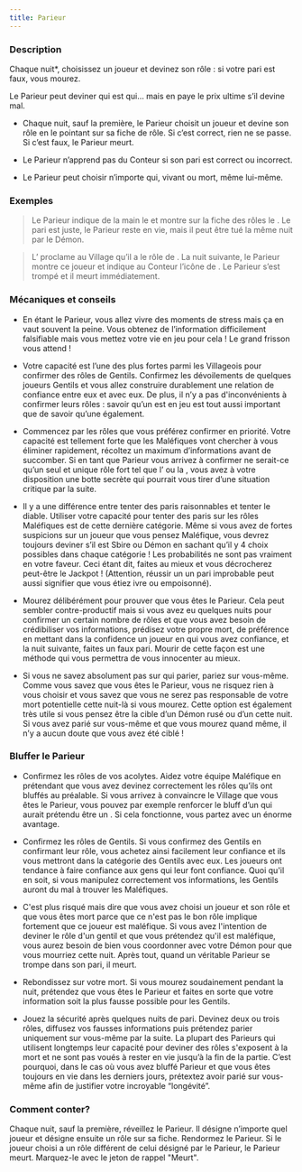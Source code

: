 ```yaml
---
title: Parieur
---
```



<Role PARIEUR header />

### Description

Chaque nuit*, choisissez un joueur et devinez son rôle : si votre pari est faux, vous mourez.

Le Parieur peut deviner qui est qui… mais en paye le prix ultime s’il devine mal.

-   Chaque nuit, sauf la première, le Parieur choisit un joueur et devine son rôle en le pointant sur sa fiche de rôle. Si c’est correct, rien ne se passe. Si c’est faux, le Parieur meurt.
    
-   Le Parieur n’apprend pas du Conteur si son pari est correct ou incorrect.

-   Le Parieur peut choisir n’importe qui, vivant ou mort, même lui-même.

### Exemples

> Le Parieur indique de la main le <Role MARIN /> et montre sur la fiche des rôles le <Role MARIN />. Le pari est juste, le Parieur reste en vie, mais il peut être tué la même nuit par le Démon.

> L’<Role EXORCISTE /> proclame au Village qu’il a le rôle de <Role MAMIE />. La nuit suivante, le Parieur montre ce joueur et indique au Conteur l’icône de <Role MAMIE />. Le Parieur s’est trompé et il meurt immédiatement.

### Mécaniques et conseils

- En étant le Parieur, vous allez vivre des moments de stress mais ça en vaut souvent la peine. Vous obtenez de l’information difficilement falsifiable mais vous mettez votre vie en jeu pour cela ! Le grand frisson vous attend !

- Votre capacité est l’une des plus fortes parmi les Villageois pour confirmer des rôles de Gentils. Confirmez les dévoilements de quelques joueurs Gentils et vous allez construire durablement une relation de confiance entre eux et avec eux. De plus, il n’y a pas d'inconvénients à confirmer leurs rôles : savoir qu’un <Role PACIFISTE /> est en jeu est tout aussi important que de savoir qu’une <Role FEMME_DE_CHAMBRE /> également.

- Commencez par les rôles que vous préférez confirmer en priorité. Votre capacité est tellement forte que les Maléfiques vont chercher à vous éliminer rapidement, récoltez un maximum d’informations avant de succomber. Si en tant que Parieur vous arrivez à confirmer ne serait-ce qu’un seul et unique rôle fort tel que l’<Role EXORCISTE /> ou la <Role COURTISANE />, vous avez à votre disposition une botte secrète qui pourrait vous tirer d’une situation critique par la suite.

- Il y a une différence entre tenter des paris raisonnables et tenter le diable. Utiliser votre capacité pour tenter des paris sur les rôles Maléfiques est de cette dernière catégorie. Même si vous avez de fortes suspicions sur un joueur que vous pensez Maléfique, vous devrez toujours deviner s’il est Sbire ou Démon en sachant qu’il y 4 choix possibles dans chaque catégorie ! Les probabilités ne sont pas vraiment en votre faveur. Ceci étant dit, faites au mieux et vous décrocherez peut-être le Jackpot ! (Attention, réussir un un pari improbable peut aussi signifier que vous étiez ivre ou empoisonné).

- Mourez délibérément pour prouver que vous êtes le Parieur. Cela peut sembler contre-productif mais si vous avez eu quelques nuits pour confirmer un certain nombre de rôles et que vous avez besoin de crédibiliser vos informations, prédisez votre propre mort, de préférence en mettant dans la confidence un joueur en qui vous avez confiance, et la nuit suivante, faites un faux pari. Mourir de cette façon est une méthode qui vous permettra de vous innocenter au mieux.

- Si vous ne savez absolument pas sur qui parier, pariez sur vous-même. Comme vous savez que vous êtes le Parieur, vous ne risquez rien à vous choisir et vous savez que vous ne serez pas responsable de votre mort potentielle cette nuit-là si vous mourez. Cette option est également très utile si vous pensez être la cible d’un Démon rusé ou d’un <Role ASSASSIN /> cette nuit. Si vous avez parié sur vous-même et que vous mourez quand même, il n’y a aucun doute que vous avez été ciblé !

### Bluffer le Parieur

- Confirmez les rôles de vos acolytes. Aidez votre équipe Maléfique en prétendant que vous avez devinez correctement les rôles qu’ils ont bluffés au préalable. Si vous arrivez à convaincre le Village que vous êtes le Parieur, vous pouvez par exemple renforcer le bluff d’un <Role PO /> qui aurait prétendu être un <Role HERBORISTE />. Si cela fonctionne, vous partez avec un énorme avantage.

- Confirmez les rôles de Gentils. Si vous confirmez des Gentils en confirmant leur rôle, vous achetez ainsi facilement leur confiance et ils vous mettront dans la catégorie des Gentils avec eux. Les joueurs ont tendance à faire confiance aux gens qui leur font confiance. Quoi qu'il en soit, si vous manipulez correctement vos informations, les Gentils auront du mal à trouver les Maléfiques.

- C'est plus risqué mais dire que vous avez choisi un joueur et son rôle  et que vous êtes mort parce que ce n'est pas le bon rôle implique fortement que ce joueur est maléfique. Si vous avez l'intention de deviner le rôle d'un gentil et que vous prétendez qu'il est maléfique, vous aurez besoin de bien vous coordonner avec votre Démon pour que vous mourriez cette nuit. Après tout, quand un véritable Parieur se trompe dans son pari, il meurt.

- Rebondissez sur votre mort. Si vous mourez soudainement pendant la nuit, prétendez que vous êtes le Parieur et faites en sorte que votre information soit la plus fausse possible pour les Gentils.

- Jouez la sécurité après quelques nuits de pari. Devinez deux ou trois rôles, diffusez vos fausses informations puis prétendez parier uniquement sur vous-même par la suite. La plupart des Parieurs qui utilisent longtemps leur capacité pour deviner des rôles s'exposent à la mort et ne sont pas voués à rester en vie jusqu’à la fin de la partie. C’est pourquoi, dans le cas où vous avez bluffé Parieur et que vous êtes toujours en vie dans les derniers jours, prétextez avoir parié sur vous-même afin de justifier votre incroyable “longévité”.

### Comment conter?

Chaque nuit, sauf la première, réveillez le Parieur. Il désigne n’importe quel joueur et désigne ensuite un rôle sur sa fiche. Rendormez le Parieur. Si le joueur choisi a un rôle différent de celui désigné par le Parieur, le Parieur meurt. Marquez-le avec le jeton de rappel "Meurt".